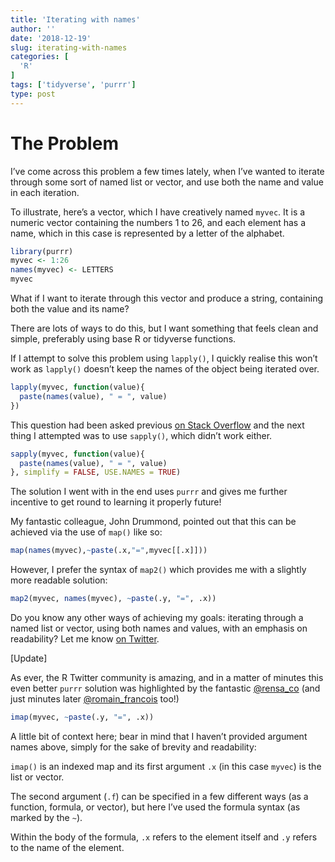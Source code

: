 ```yaml
---
title: 'Iterating with names'
author: ''
date: '2018-12-19'
slug: iterating-with-names
categories: [
  'R'
]
tags: ['tidyverse', 'purrr']
type: post
---
```


# The Problem

I've come across this problem a few times lately, when I've wanted to iterate through some sort of named list or vector, and use both the name and value in each iteration. 

To illustrate, here's a vector, which I have creatively named `myvec`.  It is a numeric vector containing the numbers 1 to 26, and each element has a name, which in this case is represented by a letter of the alphabet.

```r
library(purrr)
myvec <- 1:26
names(myvec) <- LETTERS
myvec
```

What if I want to iterate through this vector and produce a string, containing both the value and its name?

There are lots of ways to do this, but I want something that feels clean and simple, preferably using base R or tidyverse functions.

If I attempt to solve this problem using `lapply()`, I quickly realise this won't work as `lapply()` doesn't keep the names of the object being iterated over.

```r
lapply(myvec, function(value){
  paste(names(value), " = ", value)
})
```

This question had been asked previous [on Stack Overflow](https://stackoverflow.com/questions/9469504/access-and-preserve-list-names-in-lapply-function) and the next thing I attempted was to use `sapply()`, which didn't work either.

```r
sapply(myvec, function(value){
  paste(names(value), " = ", value)
}, simplify = FALSE, USE.NAMES = TRUE)
```

The solution I went with in the end uses `purrr` and gives me further incentive to get round to learning it properly future!

My fantastic colleague, John Drummond, pointed out that this can be achieved via the use of `map()` like so:

```r
map(names(myvec),~paste(.x,"=",myvec[[.x]]))
```

However, I prefer the syntax of `map2()` which provides me with a slightly more readable solution:

```r

map2(myvec, names(myvec), ~paste(.y, "=", .x))
```

Do you know any other ways of achieving my goals: iterating through a named list or vector, using both names and values, with an emphasis on readability?  Let me know [on Twitter](https://twitter.com/nic_crane).

[Update]

As ever, the R Twitter community is amazing, and in a matter of minutes this even better `purrr` solution was highlighted by the fantastic [\@rensa_co](https://twitter.com/rensa_co) (and just minutes later [\@romain_francois](https://twitter.com/romain_francois) too!)
```r

imap(myvec, ~paste(.y, "=", .x))
```

A little bit of context here; bear in mind that I haven't provided argument names above, simply for the sake of brevity and readability:

`imap()` is an indexed map and its first argument `.x` (in this case `myvec`) is the list or vector.

The second argument (`.f`) can be specified in a few different ways (as a function, formula, or vector), but here I've used the formula syntax (as marked by the `~`).

Within the body of the formula, `.x` refers to the element itself and `.y` refers to the name of the element.